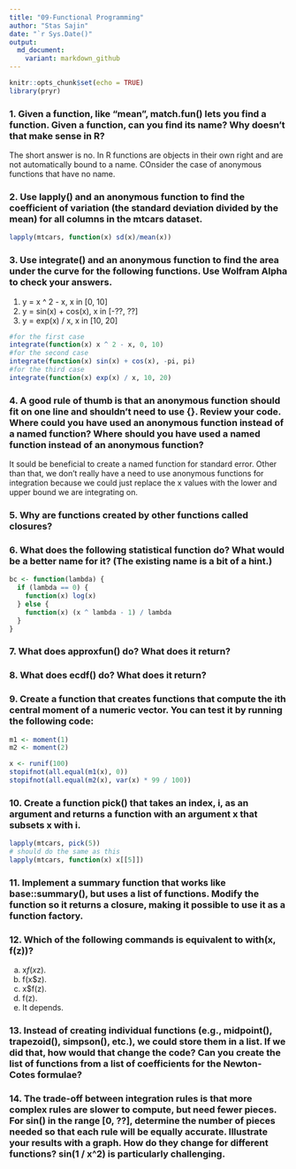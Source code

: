 ```yaml
---
title: "09-Functional Programming"
author: "Stas Sajin"
date: "`r Sys.Date()"
output:
  md_document:
    variant: markdown_github
---
```


```r
knitr::opts_chunk$set(echo = TRUE)
library(pryr)
```



### 1. Given a function, like "mean", match.fun() lets you find a function. Given a function, can you find its name? Why doesn't that make sense in R?

The short answer is no. In R functions are objects in their own right and are not automatically bound to a name. COnsider the case of anonymous functions that have no name.

### 2. Use lapply() and an anonymous function to find the coefficient of variation (the standard deviation divided by the mean) for all columns in the mtcars dataset.

```r
lapply(mtcars, function(x) sd(x)/mean(x))
```

### 3. Use integrate() and an anonymous function to find the area under the curve for the following functions. Use Wolfram Alpha to check your answers.

1. y = x ^ 2 - x, x in [0, 10]
2. y = sin(x) + cos(x), x in [-??, ??]
3. y = exp(x) / x, x in [10, 20]

```r
#for the first case
integrate(function(x) x ^ 2 - x, 0, 10)
#for the second case
integrate(function(x) sin(x) + cos(x), -pi, pi)
#for the third case
integrate(function(x) exp(x) / x, 10, 20)
```

### 4. A good rule of thumb is that an anonymous function should fit on one line and shouldn't need to use {}. Review your code. Where could you have used an anonymous function instead of a named function? Where should you have used a named function instead of an anonymous function?

It sould be beneficial to create a named function for standard error. Other than that, we don't really have a need to use anonymous functions for integration because we could just replace the x values with the lower and upper bound we are integrating on. 


### 5. Why are functions created by other functions called closures?

### 6. What does the following statistical function do? What would be a better name for it? (The existing name is a bit of a hint.)
```r
bc <- function(lambda) {
  if (lambda == 0) {
    function(x) log(x)
  } else {
    function(x) (x ^ lambda - 1) / lambda
  }
}
```

### 7. What does approxfun() do? What does it return?

### 8. What does ecdf() do? What does it return?

### 9. Create a function that creates functions that compute the ith central moment of a numeric vector. You can test it by running the following code:
```r
m1 <- moment(1)
m2 <- moment(2)

x <- runif(100)
stopifnot(all.equal(m1(x), 0))
stopifnot(all.equal(m2(x), var(x) * 99 / 100))
```

### 10. Create a function pick() that takes an index, i, as an argument and returns a function with an argument x that subsets x with i.

```r
lapply(mtcars, pick(5))
# should do the same as this
lapply(mtcars, function(x) x[[5]])
```


### 11. Implement a summary function that works like base::summary(), but uses a list of functions. Modify the function so it returns a closure, making it possible to use it as a function factory.

### 12. Which of the following commands is equivalent to with(x, f(z))?
a. x$f(x$z).
b. f(x$z).
c. x$f(z).
d. f(z).
e. It depends.

### 13. Instead of creating individual functions (e.g., midpoint(), trapezoid(), simpson(), etc.), we could store them in a list. If we did that, how would that change the code? Can you create the list of functions from a list of coefficients for the Newton-Cotes formulae?

### 14. The trade-off between integration rules is that more complex rules are slower to compute, but need fewer pieces. For sin() in the range [0, ??], determine the number of pieces needed so that each rule will be equally accurate. Illustrate your results with a graph. How do they change for different functions? sin(1 / x^2) is particularly challenging.